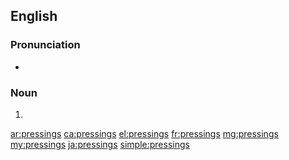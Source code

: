 ==English==

===Pronunciation===
* {{IPA|/ˈpɹɛsɪŋz/|lang=en}}

===Noun===
{{head|en|noun plural form}}

# {{plural of|pressing|lang=en}}

[[ar:pressings]]
[[ca:pressings]]
[[el:pressings]]
[[fr:pressings]]
[[mg:pressings]]
[[my:pressings]]
[[ja:pressings]]
[[simple:pressings]]